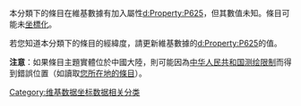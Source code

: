 {{Tracking category}}{{empty category}}
本分類下的條目在維基數據有加入屬性[[d:Property:P625|d:Property:P625]]，但其數值未知。條目可能未[[坐標化|坐標化]]。

若您知道本分類下的條目的經緯度，請更新維基數據的[[d:Property:P625|d:Property:P625]]的值。

'''注意'''：如果條目主題實體位於中國大陸，則可能因為[[中华人民共和国测绘限制|中华人民共和国测绘限制]]而得到錯誤位置（如讀取[[Special:Nearby|您所在地的條目]]）。
[[Category:维基数据坐标数据相关分类|Category:维基数据坐标数据相关分类]]